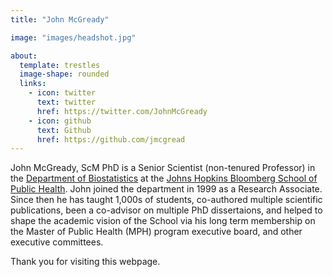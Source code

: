 ```yaml
---
title: "John McGready"

image: "images/headshot.jpg"

about: 
  template: trestles
  image-shape: rounded
  links:
    - icon: twitter
      text: twitter
      href: https://twitter.com/JohnMcGready
    - icon: github
      text: Github
      href: https://github.com/jmcgread
---
```


John McGready, ScM PhD is a Senior Scientist (non-tenured Professor) in the [Department of Biostatistics](www.biostat.jhsph.edu) at the [Johns Hopkins Bloomberg School of Public Health](www.jhsph.edu). John joined the department in 1999 as a Research Associate. Since then he has taught 1,000s of students, co-authored multiple scientific publications, been a co-advisor on multiple PhD dissertaions, and helped to shape the academic vision of the School via his long term membership on the Master of Public Health (MPH) program executive board, and other executive committees.

Thank you for visiting this webpage.
